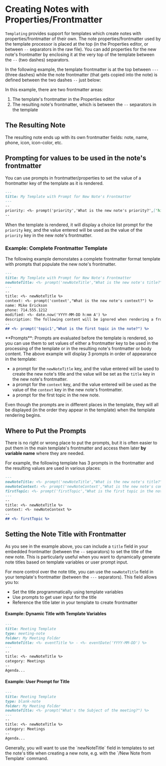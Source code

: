 
# Creating Notes with Properties/Frontmatter

`Templating` provides support for templates which create notes with properties/frontmatter of their own. The note properties/frontmatter used by the template processor is placed at the top (in the Properties editor, or between `--` separators in the raw file). You can add properties for the new note's frontmatter by enclosing it at the very top of the template between the `--` (two dashes) separators.

In the following example, the template frontmatter is at the top between `---` (three dashes) while the note frontmatter (that gets copied into the note) is defined between the two dashes `--` just below:

<DynamicImage src="note-frontmatter.png" alt="Note Frontmatter Example" width="70%" />

In this example, there are two frontmatter areas:

1. The template's frontmatter in the Properties editor
2. The resulting note's frontmatter, which is between the `--` separators in the template

## The Resulting Note

The resulting note ends up with its own frontmatter fields: note, name, phone, icon, icon-color, etc.

<DynamicImage src="resulting-template.png" alt="Resulting Note Example" width="70%" />

## Prompting for values to be used in the note's frontmatter

You can use prompts in frontmatter/properties to set the value of a frontmatter key of the template as it is rendered.

```markdown
---
title: My Template with Prompt for New Note's Frontmatter
---
--
priority: <%- prompt('priority','What is the new note's priority?',['high','medium','low']) %>
--
```

When the template is rendered, it will display a choice list prompt for the `priority` key, and the value entered will be used as the value of the `priority` key in the new note's frontmatter.


### Example: Complete Frontmatter Template

The following example demonstates a complete frontmatter format template with prompts that populate the new note's frontmatter.

```markdown
---
title: My Template with Prompt for New Note's Frontmatter
newNoteTitle: <%- prompt('newNoteTitle',"What is the new note's title?") %>
---
--
title: <%- newNoteTitle %>
context: <%- prompt('context',"What is the new note's context?") %>
name: Mike Erickson
phone: 714.555.1212
modified: <%- date.now('YYYY-MM-DD h:mm A') %>
description: The following content will be ignored when rendering a frontmatter template and cannot contain any carriage returns (this note is auto wrapped)
--
## <%- prompt('topic1',"What is the first topic in the note?") %>
```

<Callout type="info">
**Prompts**: Prompts are evaluated before the template is rendered, so you can use them to set values of either a frontmatter key to be used in the processing of the template or in the resulting note's frontmatter or body content.
The above example will display 3 prompts in order of appearance in the template:

- a prompt for the `newNoteTitle` key, and the value entered will be used to create the new note's title and the value will be set as the `title` key in the new note's frontmatter. 
- a prompt for the `context` key, and the value entered will be used as the value of the `context` key in the new note's frontmatter. 
- a prompt for the first topic in the new note.

Even though the prompts are in different places in the template, they will all be displayed (in the order they appear in the template) when the template rendering begins. 

</Callout>

## Where to Put the Prompts

There is no right or wrong place to put the prompts, but it is often easier to put them in the main template's frontmatter and access them later **by variable name** where they are needed.

For example, the following template has 3 prompts in the frontmatter and the resulting values are used in various places:

```markdown
---
newNoteTitle: <%- prompt('newNoteTitle',"What is the new note's title?") %>
newNoteContext: <%- prompt('newNoteContext',"What is the new note's context?") %>
firstTopic: <%- prompt('firstTopic',"What is the first topic in the note?") %>
---
--
title: <%- newNoteTitle %>
context: <%- newNoteContext %>
--
## <%- firstTopic %>
```

## Setting the Note Title with Frontmatter

As you see in the example above, you can include a `title` field in your embedded frontmatter (between the `--` separators) to set the title of the new note. This is particularly useful when you want to dynamically generate note titles based on template variables or user prompt input.

For more control over the note title, you can use the `newNoteTitle` field in your template's frontmatter (between the `---` separators). This field allows you to:

- Set the title programmatically using template variables
- Use prompts to get user input for the title
- Reference the title later in your template to create frontmatter

#### Example: Dynamic Title with Template Variables

```markdown
---
title: Meeting Template
type: meeting-note
folder: My Meeting Folder
newNoteTitle: <%- eventTitle %> - <%- eventDate('YYYY-MM-DD') %>
---
--
title: <%- newNoteTitle %>
category: Meetings
--
Agenda...
```

#### Example: User Prompt for Title

```markdown
---
title: Meeting Template
type: blank-note
folder: My Meeting Folder
newNoteTitle: <%- prompt("What's the Subject of the meeting?") %>
---
--
title: <%- newNoteTitle %>
category: Meetings
--
Agenda...
```

<Callout type="tip">
Generally, you will want to use the `newNoteTitle` field in templates to set the note's title when creating a new note, e.g. with the `/New Note from Template` command.
</Callout>
